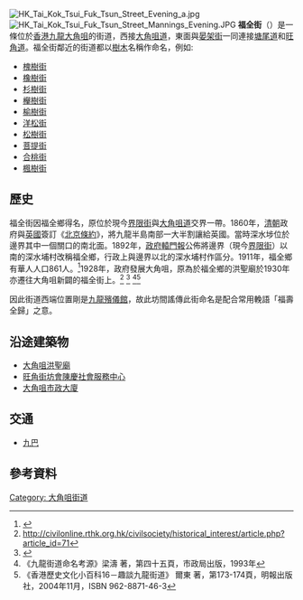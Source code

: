 {{Infobox Hong Kong Road
|   中文街道名稱    =  福全街
|   英文街道名稱    =  Fuk Tsun Street
|   圖片    =  Image:Fuk Tsun Street viewing from Tong Mei Road 201212.JPG
|   圖片說明    = 從塘尾道望向福全街
|   路段總長度    =  0.3
|   車速限制    =  
|   行車線數量    =  
|   所在地區    =  [[九龍|九龍]]
|   起點    =  [[油尖旺區|油尖旺區]][[大角咀|大角咀]] <br />[[大角咀道|大角咀道]]及美安街交界
|   終點    =  [[油尖旺區|油尖旺區]][[大角咀|大角咀]] <br />[[晏架街|晏架街]]、[[塘尾道|塘尾道]]及[[旺角道|旺角道]]交界
|   通車日期    =  1928年
}}
[[File:HK_Tai_Kok_Tsui_Fuk_Tsun_Street_Evening_a.jpg|thumb]]
[[File:HK_Tai_Kok_Tsui_Fuk_Tsun_Street_Mannings_Evening.JPG|thumb]]
{{commonscat|Fuk Tsun Street}}
'''福全街'''（{{lang-en|Fuk Tsun Street}}）是一條位於[[香港|香港]][[九龍|九龍]][[大角咀|大角咀]]的街道，西接[[大角咀道|大角咀道]]，東面與[[晏架街|晏架街]]一同連接[[塘尾道|塘尾道]]和[[旺角道|旺角道]]。福全街鄰近的街道都以[[樹木|樹木]]名稱作命名，例如:
* [[槐樹街|槐樹街]]
* [[橡樹街|橡樹街]]
* [[杉樹街|杉樹街]]
* [[櫸樹街|櫸樹街]]
* [[榆樹街|榆樹街]]
* [[洋松街|洋松街]]
* [[松樹街|松樹街]]
* [[菩提街|菩提街]]
* [[合桃街|合桃街]]
* [[楓樹街|楓樹街]]

==歷史==
福全街因福全鄉得名，原位於現今[[界限街|界限街]]與[[大角咀道|大角咀道]]交界一帶。1860年，[[清朝|清朝]]政府與[[英國|英國]]簽訂《[[北京條約|北京條約]]》，將九龍半島南部一大半割讓給英國。當時深水埗位於邊界其中一個關口的南北面。1892年，[[香港政府憲報|政府轅門報]]公佈將邊界（現今[[界限街|界限街]]）以南的深水埔村改稱福全鄉，行政上與邊界以北的深水埔村作區分。1911年，福全鄉有華人人口861人。<ref>{{Cite web|title=Sessional Papers 1911, Papers laid before the Legislative Council of Hongkong 1911, pp.103 (49)-103 (53). Hong Kong Government Reports Online (1842-1941).|url=https://www.hkmemory.hk/MHK/collections/prewar_industry/All_Items/prewar_industry_prints/201106/t20110613_47303_cht.html}}</ref>1928年，政府發展大角咀，原為於福全鄉的洪聖廟於1930年亦遷往大角咀新闢的福全街上。<ref>http://civilonline.rthk.org.hk/civilsociety/historical_interest/article.php?article_id=71{{dead link|date=2018年4月 |bot=InternetArchiveBot |fix-attempted=yes }}</ref>
<ref>{{Cite web |url=http://www.tkttemplefair.org.hk/b5/history/history.html |title=大角咀廟會 |access-date=2007-10-14 |archive-date=2019-05-22 |archive-url=https://web.archive.org/web/20190522171644/https://www.tkttemplefair.org.hk/b5/history/history.html |dead-url=no }}</ref>
<ref>《九龍街道命名考源》梁濤 著，第四十五頁，市政局出版，1993年</ref><ref>《香港歷史文化小百科16－趣談九龍街道》 爾東 著，第173-174頁，明報出版社，2004年11月，ISBN 962-8871-46-3</ref>

因此街道西端位置剛是[[九龍殯儀館|九龍殯儀館]]，故此坊間謠傳此街命名是配合常用輓語「福壽全歸」之意。

==沿途建築物==
*[[大角咀洪聖殿|大角咀洪聖廟]]
*[[旺角街坊會|旺角街坊會]][[陳慶社會服務中心|陳慶社會服務中心]]
*[[大角咀市政大廈|大角咀市政大廈]]

== 交通 ==
*[[九巴|九巴]]

==參考資料==
<references />

[[Category:_大角咀街道|Category: 大角咀街道]]